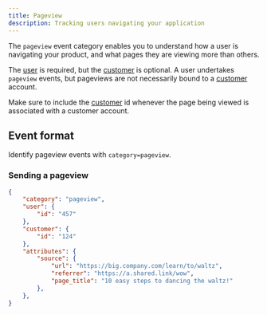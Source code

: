 ```yaml
---
title: Pageview
description: Tracking users navigating your application
---
```


The `pageview` event category enables you to understand how a user is navigating your product, and what pages they are viewing more than others.

The [user](/core-resources/user) is required, but the [customer](/core-resources/customer) is optional. A user undertakes `pageview` events, but pageviews are not necessarily bound to a [customer](/core-resources/customer) account. 

Make sure to include the [customer](/core-resources/customer) id whenever the page being viewed is associated with a customer account.

## Event format

Identify pageview events with `category=pageview`.

### Sending a pageview

```json
{
    "category": "pageview",
    "user": { 
        "id": "457" 
    },
    "customer": { 
        "id": "124"
    },
    "attributes": {
        "source": {
            "url": "https://big.company.com/learn/to/waltz",   
            "referrer": "https://a.shared.link/wow",
            "page_title": "10 easy steps to dancing the waltz!"
        },
    },
}
```
